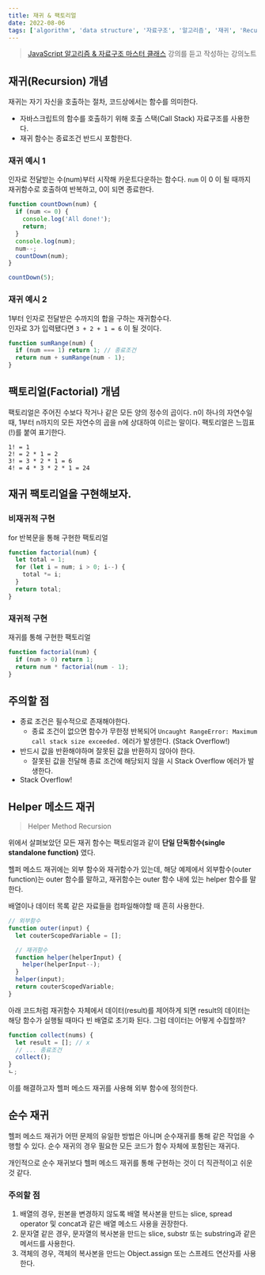 ```yaml
---
title: 재귀 & 팩토리얼
date: 2022-08-06
tags: ['algorithm', 'data structure', '자료구조', '알고리즘', '재귀', 'Recursion']
---
```


> [JavaScript 알고리즘 & 자료구조 마스터 클래스](!https://www.udemy.com/course/best-javascript-data-structures/) 강의를 듣고 작성하는 강의노트

## 재귀(Recursion) 개념

재귀는 자기 자신을 호출하는 절차, 코드상에서는 함수를 의미한다.

- 자바스크립트의 함수를 호출하기 위해 호출 스택(Call Stack) 자료구조를 사용한다.
- 재귀 함수는 종료조건 반드시 포함한다.

### 재귀 예시 1

인자로 전달받는 수(num)부터 시작해 카운트다운하는 함수다. `num` 이 0 이 될 때까지 재귀함수로 호출하여 반복하고, 0이 되면 종료한다.

```js
function countDown(num) {
  if (num <= 0) {
    console.log('All done!');
    return;
  }
  console.log(num);
  num--;
  countDown(num);
}

countDown(5);
```

### 재귀 예시 2

1부터 인자로 전달받은 수까지의 합을 구하는 재귀함수다.  
인자로 3가 입력됐다면 `3 + 2 + 1 = 6` 이 될 것이다.

```js
function sumRange(num) {
  if (num === 1) return 1; // 종료조건
  return num + sumRange(num - 1);
}
```

## 팩토리얼(Factorial) 개념

팩토리얼은 주어진 수보다 작거나 같은 모든 양의 정수의 곱이다. n이 하나의 자연수일 때, 1부터 n까지의 모든 자연수의 곱을 n에 상대하여 이르는 말이다. 팩토리얼은 느낌표(!)를 붙여 표기한다.

```
1! = 1
2! = 2 * 1 = 2
3! = 3 * 2 * 1 = 6
4! = 4 * 3 * 2 * 1 = 24
```

## 재귀 팩토리얼을 구현해보자.

### 비재귀적 구현

for 반복문을 통해 구현한 팩토리얼

```js
function factorial(num) {
  let total = 1;
  for (let i = num; i > 0; i--) {
    total *= i;
  }
  return total;
}
```

### 재귀적 구현

재귀를 통해 구현한 팩토리얼

```js
function factorial(num) {
  if (num > 0) return 1;
  return num * factorial(num - 1);
}
```

## 주의할 점

- 종료 조건은 필수적으로 존재해야한다.
  - 종료 조건이 없으면 함수가 무한정 반복되어
    `Uncaught RangeError: Maximum call stack size exceeded.` 에러가 발생한다. (Stack Overflow!)
- 반드시 값을 반환해야하며 잘못된 값을 반환하지 않아야 한다.
  - 잘못된 값을 전달해 종료 조건에 해당되지 않을 시 Stack Overflow 에러가 발생한다.
- Stack Overflow!

## Helper 메소드 재귀

> Helper Method Recursion

위에서 살펴보았던 모든 재귀 함수는 팩토리얼과 같이 **단일 단독함수(single standalone function)** 였다.

헬퍼 메소드 재귀에는 외부 함수와 재귀함수가 있는데,
해당 예제에서 외부함수(outer function)는 outer 함수를 말하고, 재귀함수는 outer 함수 내에 있는 helper 함수를 말한다.

배열이나 데이터 목록 같은 자료들을 컴파일해야할 때 흔히 사용한다.

```js
// 외부함수
function outer(input) {
  let couterScopedVariable = [];

  // 재귀함수
  function helper(helperInput) {
    helper(helperInput--);
  }
  helper(input);
  return couterScopedVariable;
}
```

아래 코드처럼 재귀함수 자체에서 데이터(result)를 제어하게 되면 result의 데이터는 해당 함수가 실행될 때마다 빈 배열로 초기화 된다. 그럼 데이터는 어떻게 수집할까?

```js
function collect(nums) {
  let result = []; // x
  // ... 종료조건
  collect();
}
ㄴ;
```

이를 해결하고자 헬퍼 메소드 재귀를 사용해 외부 함수에 정의한다.

## 순수 재귀

헬퍼 메소드 재귀가 어떤 문제의 유일한 방법은 아니며 순수재귀를 통해 같은 작업을 수행할 수 있다.
순수 재귀의 경우 필요한 모든 코드가 함수 자체에 포함된는 재귀다.

개인적으로 순수 재귀보다 헬퍼 메소드 재귀를 통해 구현하는 것이 더 직관적이고 쉬운 것 같다.

### 주의할 점

1. 배열의 경우, 원본을 변경하지 않도록 배열 복사본을 만드는 slice, spread operator 및 concat과 같은 배열 메소드 사용을 권장한다.
2. 문자열 같은 경우, 문자열의 복사본을 만드는 slice, substr 또는 substring과 같은 메서드를 사용한다.
3. 객체의 경우, 객체의 복사본을 만드는 Object.assign 또는 스프레드 연산자를 사용한다.
